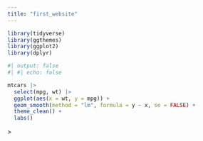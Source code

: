 ```yaml
---
title: "first_website"
---
```


```r
library(tidyverse)
library(ggthemes)
library(ggplot2)
library(dplyr)
```

```r
#| output: false 
#| #| echo: false

mtcars |> 
  select(mpg, wt) |>
  ggplot(aes(x = wt, y = mpg)) + 
  geom_smooth(method = "lm", formula = y ~ x, se = FALSE) + 
  theme_clean() +
  labs()

```

\>

![]()
